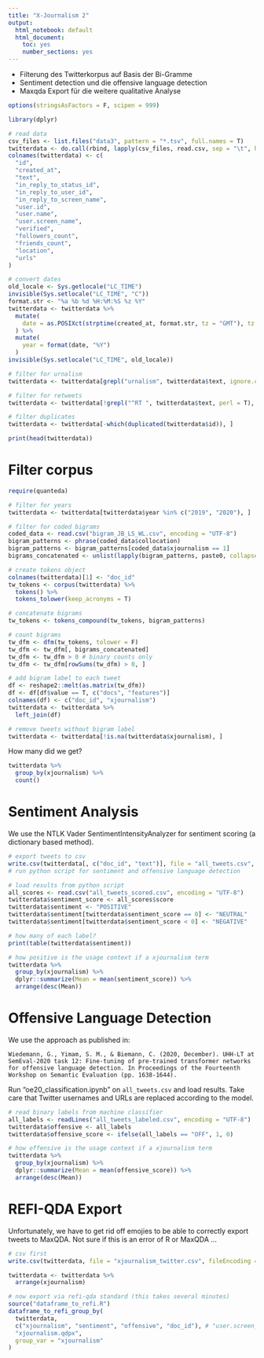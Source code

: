 ```yaml
---
title: "X-Journalism 2"
output:
  html_notebook: default
  html_document: 
    toc: yes
    number_sections: yes
---
```


* Filterung des Twitterkorpus auf Basis der Bi-Gramme
* Sentiment detection und die offensive language detection
* Maxqda Export für die weitere qualitative Analyse

```r
options(stringsAsFactors = F, scipen = 999)

library(dplyr)

# read data 
csv_files <- list.files("data3", pattern = "*.tsv", full.names = T)
twitterdata <- do.call(rbind, lapply(csv_files, read.csv, sep = "\t", header = F, encoding = "UTF-8"))
colnames(twitterdata) <- c(
  "id", 
  "created_at", 
  "text", 
  "in_reply_to_status_id", 
  "in_reply_to_user_id", 
  "in_reply_to_screen_name",
  "user.id",
  "user.name",
  "user.screen_name",
  "verified",
  "followers_count",
  "friends_count",
  "location",
  "urls"
)

# convert dates
old_locale <- Sys.getlocale("LC_TIME")
invisible(Sys.setlocale("LC_TIME", "C"))
format.str <- "%a %b %d %H:%M:%S %z %Y"
twitterdata <- twitterdata %>% 
  mutate(
    date = as.POSIXct(strptime(created_at, format.str, tz = "GMT"), tz = "GMT")
  ) %>%
  mutate(
    year = format(date, "%Y")
  )
invisible(Sys.setlocale("LC_TIME", old_locale))

# filter for urnalism
twitterdata <- twitterdata[grepl("urnalism", twitterdata$text, ignore.case = T), ]

# filter for retweets 
twitterdata <- twitterdata[!grepl("^RT ", twitterdata$text, perl = T), ]

# filter duplicates
twitterdata <- twitterdata[-which(duplicated(twitterdata$id)), ]

print(head(twitterdata))
```

# Filter corpus

```r
require(quanteda)

# filter for years
twitterdata <- twitterdata[twitterdata$year %in% c("2019", "2020"), ]

# filter for coded bigrams
coded_data <- read.csv("bigram_JB_LS_WL.csv", encoding = "UTF-8")
bigram_patterns <- phrase(coded_data$collocation)
bigram_patterns <- bigram_patterns[coded_data$xjournalism == 1]
bigrams_concatenated <- unlist(lapply(bigram_patterns, paste0, collapse = "_"))

# create tokens object
colnames(twitterdata)[1] <- "doc_id"
tw_tokens <- corpus(twitterdata) %>%
  tokens() %>%
  tokens_tolower(keep_acronyms = T)

# concatenate bigrams
tw_tokens <- tokens_compound(tw_tokens, bigram_patterns)

# count bigrams
tw_dfm <- dfm(tw_tokens, tolower = F)
tw_dfm <- tw_dfm[, bigrams_concatenated]
tw_dfm <- tw_dfm > 0 # binary counts only
tw_dfm <- tw_dfm[rowSums(tw_dfm) > 0, ]

# add bigram label to each tweet
df <- reshape2::melt(as.matrix(tw_dfm))
df <- df[df$value == T, c("docs", "features")]
colnames(df) <- c("doc_id", "xjournalism")
twitterdata <- twitterdata %>%
  left_join(df)

# remove tweets without bigram label
twitterdata <- twitterdata[!is.na(twitterdata$xjournalism), ]
```

How many did we get?

```r
twitterdata %>%
  group_by(xjournalism) %>%
  count()
```


# Sentiment Analysis 

We use the NTLK Vader SentimentIntensityAnalyzer for sentiment scoring (a dictionary based method).

```r
# export tweets to csv
write.csv(twitterdata[, c("doc_id", "text")], file = "all_tweets.csv", fileEncoding = "UTF-8")
# run python script for sentiment and offensive language detection

# load results from python script
all_scores <- read.csv("all_tweets_scored.csv", encoding = "UTF-8")
twitterdata$sentiment_score <- all_scores$score
twitterdata$sentiment <- "POSITIVE"
twitterdata$sentiment[twitterdata$sentiment_score == 0] <- "NEUTRAL"
twitterdata$sentiment[twitterdata$sentiment_score < 0] <- "NEGATIVE"

# how many of each label?
print(table(twitterdata$sentiment))

# how positive is the usage context if a xjournalism term
twitterdata %>%
  group_by(xjournalism) %>%
  dplyr::summarize(Mean = mean(sentiment_score)) %>%
  arrange(desc(Mean))
```

# Offensive Language Detection

We use the approach as published in:

```
Wiedemann, G., Yimam, S. M., & Biemann, C. (2020, December). UHH-LT at SemEval-2020 task 12: Fine-tuning of pre-trained transformer networks for offensive language detection. In Proceedings of the Fourteenth Workshop on Semantic Evaluation (pp. 1638-1644).
```

Run "oe20_classification.ipynb" on `all_tweets.csv` and load results. Take care that Twitter usernames and URLs are replaced according to the model.

```r
# read binary labels from machine classifier
all_labels <- readLines("all_tweets_labeled.csv", encoding = "UTF-8")
twitterdata$offensive <- all_labels
twitterdata$offensive_score <- ifelse(all_labels == "OFF", 1, 0)

# how offensive is the usage context if a xjournalism term
twitterdata %>%
  group_by(xjournalism) %>%
  dplyr::summarize(Mean = mean(offensive_score)) %>%
  arrange(desc(Mean))
```


# REFI-QDA Export 

Unfortunately, we have to get rid off emojies to be able to correctly export tweets to MaxQDA. Not sure if this is an error of R or MaxQDA ...

```r
# csv first
write.csv(twitterdata, file = "xjournalism_twitter.csv", fileEncoding = "UTF-8")

twitterdata <- twitterdata %>%
  arrange(xjournalism)

# now export via refi-qda standard (this takes several minutes)
source("dataframe_to_refi.R")
dataframe_to_refi_group_by(
  twitterdata, 
  c("xjournalism", "sentiment", "offensive", "doc_id"), # "user.screen_name", "verified" 
  "xjournalism.qdpx",
  group_var = "xjournalism"
)
```
